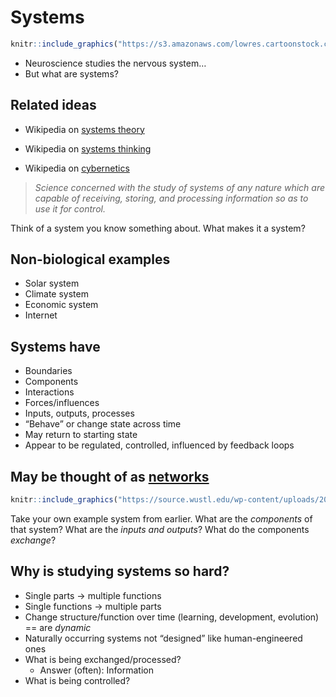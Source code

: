 # Systems

```r
knitr::include_graphics("https://s3.amazonaws.com/lowres.cartoonstock.com/fashion-smart_casual-dress_code-dress_code-protest-fashion_statement-sbln385_low.jpg")
```

- Neuroscience studies the nervous system...
- But what are systems?

## Related ideas {-}

- Wikipedia on [systems theory](https://en.wikipedia.org/wiki/Systems_theory)
- Wikipedia on [systems thinking](https://en.wikipedia.org/wiki/Systems_thinking)

- Wikipedia on [cybernetics](https://en.wikipedia.org/wiki/Cybernetics)

> *Science concerned with the study of systems of any nature which are capable of receiving, storing, and processing information so as to use it for control.*
    
::: {.infobox}

Think of a system you know something about.
What makes it a system?

:::

## Non-biological examples {-}

- Solar system
- Climate system
- Economic system
- Internet

## Systems have {-}

- Boundaries
- Components
- Interactions
- Forces/influences
- Inputs, outputs, processes
- "Behave" or change state across time
- May return to starting state
- Appear to be regulated, controlled, influenced by feedback loops

## May be thought of as [networks](https://en.wikipedia.org/wiki/Network_science) {-}

```r
knitr::include_graphics("https://source.wustl.edu/wp-content/uploads/2013/08/ColeCoverFlexHub470x340.jpg")
```

::: {.infobox}

Take your own example system from earlier.
What are the *components* of that system?
What are the *inputs and outputs*?
What do the components *exchange*?

:::

## Why is studying systems so hard? {-}

- Single parts -> multiple functions
- Single functions -> multiple parts
- Change structure/function over time (learning, development, evolution) == are *dynamic*
- Naturally occurring systems not "designed" like human-engineered ones
- What is being exchanged/processed? 
    - Answer (often): Information
- What is being controlled?
